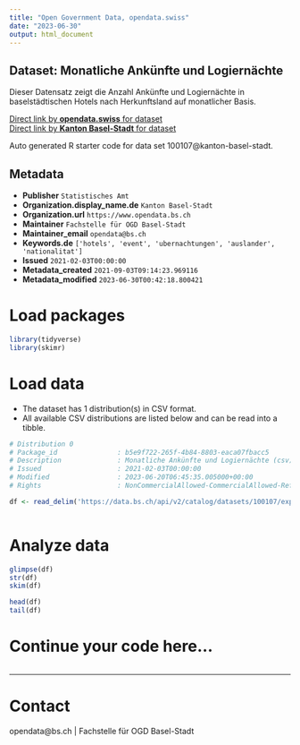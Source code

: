 ```yaml
---
title: "Open Government Data, opendata.swiss"
date: "2023-06-30"
output: html_document
---
```


## Dataset: Monatliche Ankünfte und Logiernächte

Dieser Datensatz zeigt die Anzahl Ankünfte und Logiernächte in baselstädtischen Hotels nach Herkunftsland auf monatlicher Basis.

[Direct link by **opendata.swiss** for dataset](https://opendata.swiss/de/dataset/monatliche-ankunfte-und-logiernachte)<br>
[Direct link by **Kanton Basel-Stadt** for dataset](https://data.bs.ch/explore/dataset/100107/)

Auto generated R starter code for data set 100107@kanton-basel-stadt.

## Metadata

- **Publisher** `Statistisches Amt`
- **Organization.display_name.de** `Kanton Basel-Stadt`
- **Organization.url** `https://www.opendata.bs.ch`
- **Maintainer** `Fachstelle für OGD Basel-Stadt`
- **Maintainer_email** `opendata@bs.ch`
- **Keywords.de** `['hotels', 'event', 'ubernachtungen', 'auslander', 'nationalitat']`
- **Issued** `2021-02-03T00:00:00`
- **Metadata_created** `2021-09-03T09:14:23.969116`
- **Metadata_modified** `2023-06-30T00:42:18.800421`


# Load packages

```r

library(tidyverse)
library(skimr)

```

# Load data

-   The dataset has 1 distribution(s) in CSV format.
-   All available CSV distributions are listed below and can be read into a tibble.

```r

# Distribution 0
# Package_id               : b5e9f722-265f-4b84-8803-eaca07fbacc5
# Description              : Monatliche Ankünfte und Logiernächte (csv)
# Issued                   : 2021-02-03T00:00:00
# Modified                 : 2023-06-20T06:45:35.005000+00:00
# Rights                   : NonCommercialAllowed-CommercialAllowed-ReferenceRequired

df <- read_delim('https://data.bs.ch/api/v2/catalog/datasets/100107/exports/csv')



```

# Analyze data

```r

glimpse(df)
str(df)
skim(df)

head(df)
tail(df)

```

# Continue your code here...

```r

```

------------------------------------------------------------------------

# Contact

opendata@bs.ch | Fachstelle für OGD Basel-Stadt

